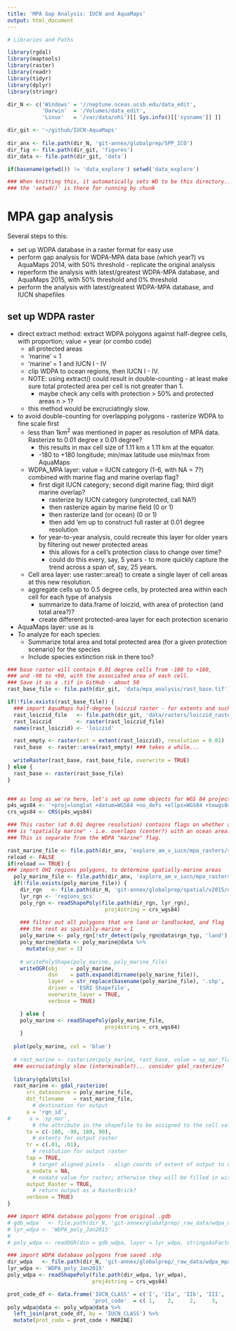 ```yaml
---
title: 'MPA Gap Analysis: IUCN and AquaMaps'
output: html_document
---
```


```r

# Libraries and Paths

library(rgdal)
library(maptools)
library(raster)
library(readr)
library(tidyr)
library(dplyr)
library(stringr)

dir_N <- c('Windows' = '//neptune.nceas.ucsb.edu/data_edit',
           'Darwin'  = '/Volumes/data_edit',
           'Linux'   = '/var/data/ohi')[[ Sys.info()[['sysname']] ]]

dir_git <- '~/github/IUCN-AquaMaps'
  
dir_anx <- file.path(dir_N, 'git-annex/globalprep/SPP_ICO')
dir_fig <- file.path(dir_git, 'figures')
dir_data <- file.path(dir_git, 'data')

if(basename(getwd()) != 'data_explore') setwd('data_explore')

### When knitting this, it automatically sets WD to be this directory...
### the 'setwd()' is there for running by chunk
```

# MPA gap analysis

Several steps to this:

* set up WDPA database in a raster format for easy use
* perform gap analysis for WDPA-MPA data base (which year?) vs AquaMaps 2014, with 50% threshold - replicate the original analysis
* reperform the analysis with latest/greatest WDPA-MPA database, and AquaMaps 2015, with 50% threshold and 0% threshold
* perform the analysis with latest/greatest WDPA-MPA database, and IUCN shapefiles

## set up WDPA raster

* direct extract method: extract WDPA polygons against half-degree cells, with proportion; value = year (or combo code)
    * all protected areas
    * 'marine' = 1
    * 'marine' = 1 and IUCN I - IV
    * clip WDPA to ocean regions, then IUCN I - IV.
    * NOTE: using extract() could result in double-counting - at least make sure total protected area per cell is not greater than 1.
        * maybe check any cells with protection > 50% and protected areas n > 1?
    * this method would be excruciatingly slow.
* to avoid double-counting for overlapping polygons - rasterize WDPA to fine scale first
    * less than 1km^2^ was mentioned in paper as resolution of MPA data.  Rasterize to 0.01 degree x 0.01 degree?  
        * this results in max cell size of 1.11 km x 1.11 km at the equator.
        * -180 to +180 longitude; min/max latitude use min/max from AquaMaps
    * WDPA_MPA layer: value = IUCN category (1-6, with NA = 7?) combined with marine flag and marine overlap flag?
        * first digit IUCN category; second digit marine flag; third digit marine overlap?
            * rasterize by IUCN category (unprotected, call NA?)
            * then rasterize again by marine field (0 or 1)
            * then rasterize land (or ocean) (0 or 1)
            * then add 'em up to construct full raster at 0.01 degree resolution
        * for year-to-year analysis, could recreate this layer for older years by filtering out newer protected areas
            * this allows for a cell's protection class to change over time?
            * could do this every, say, 5 years - to more quickly capture the trend across a span of, say, 25 years.
    * Cell area layer: use raster::area() to create a single layer of cell areas at this new resolution.
    * aggregate cells up to 0.5 degree cells, by protected area within each cell for each type of analysis
        * summarize to data.frame of loiczid, with area of protection (and total area?)?
        * create different protected-area layer for each protection scenario
* AquaMaps layer: use as is
* To analyze for each species:
    * Summarize total area and total protected area (for a given protection scenario) for the species
    * Include species extinction risk in there too?

``` r
### base raster will contain 0.01 degree cells from -180 to +180,
### and -90 to +90, with the associated area of each cell.
### Save it as a .tif in GitHub - about 50 
rast_base_file <- file.path(dir_git, 'data/mpa_analysis/rast_base.tif')

if(!file.exists(rast_base_file)) {
  ### import AquaMaps half-degree loiczid raster - for extents and such
  rast_loiczid_file   <- file.path(dir_git, 'data/rasters/loiczid_raster.grd')
  rast_loiczid        <- raster(rast_loiczid_file)
  names(rast_loiczid) <- 'loiczid'

  rast_empty <- raster(ext = extent(rast_loiczid), resolution = 0.01)
  rast_base  <- raster::area(rast_empty) ### takes a while...
  
  writeRaster(rast_base, rast_base_file, overwrite = TRUE)
} else {
  rast_base <- raster(rast_base_file)
}


### as long as we're here, let's set up some objects for WGS 84 projection
p4s_wgs84 <- '+proj=longlat +datum=WGS84 +no_defs +ellps=WGS84 +towgs84=0,0,0'
crs_wgs84 <- CRS(p4s_wgs84)

```

``` r
### This raster (at 0.01 degree resolution) contains flags on whether a cell
### is "spatially marine" - i.e. overlaps (center?) with an ocean area.
### This is separate from the WDPA "marine" flag.

rast_marine_file <- file.path(dir_anx, 'explore_am_v_iucn/mpa_rasters/rast_marine.tif')
reload <- FALSE
if(reload == TRUE) {
### import OHI regions polygons, to determine spatially-marine areas
  poly_marine_file <- file.path(dir_anx, 'explore_am_v_iucn/mpa_rasters/poly_marine.shp')
  if(!file.exists(poly_marine_file)) {
    dir_rgn   <- file.path(dir_N, 'git-annex/globalprep/spatial/v2015/data')
    lyr_rgn <- 'regions_gcs'
    poly_rgn <- readShapePoly(file.path(dir_rgn, lyr_rgn), 
                               proj4string = crs_wgs84)
    
    ### filter out all polygons that are land or landlocked, and flag 
    ### the rest as spatially-marine = 1
    poly_marine <- poly_rgn[!str_detect(poly_rgn@data$rgn_typ, 'land'), ]
    poly_marine@data <- poly_marine@data %>%
      mutate(sp_mar = 1)
    
    # writePolyShape(poly_marine, poly_marine_file)
    writeOGR(obj    = poly_marine,
             dsn    = path.expand(dirname(poly_marine_file)),
             layer  = str_replace(basename(poly_marine_file), '.shp', ''),
             driver = 'ESRI Shapefile',
             overwrite_layer = TRUE,
             verbose = TRUE)

    } else {
    poly_marine <- readShapePoly(poly_marine_file, 
                               proj4string = crs_wgs84)
    }
  
  plot(poly_marine, col = 'blue')
  
  # rast_marine <- rasterize(poly_marine, rast_base, value = sp_mar_flag) 
  ### excruciatingly slow (interminable?)... consider gdal_rasterize?
  
  library(gdalUtils)
  rast_marine <- gdal_rasterize(
      src_datasource = poly_marine_file,
      dst_filename   = rast_marine_file, 
        # destination for output
      a = 'rgn_id', 
#      a = 'sp_mar', 
        # the attribute in the shapefile to be assigned to the cell values
      te = c(-180, -90, 180, 90), 
        # extents for output raster
      tr = c(.01, .01),  
        # resolution for output raster
      tap = TRUE, 
        # target aligned pixels - align coords of extent of output to values of -tr
      a_nodata = NA, 
        # nodata value for raster; otherwise they will be filled in with zeroes
      output_Raster = TRUE, 
        # return output as a RasterBrick? 
      verbose = TRUE)
}

```

``` r

### import WDPA database polygons from original .gdb
# gdb_wdpa   <- file.path(dir_N, 'git-annex/globalprep/_raw_data/wdpa_mpa/WDPA_Jan2015_Public/WDPA_Jan2015_Public.gdb')
# lyr_wdpa <- 'WDPA_poly_Jan2015'
# 
# poly_wdpa <- readOGR(dsn = gdb_wdpa, layer = lyr_wdpa, stringsAsFactors = FALSE)

### import WDPA database polygons from saved .shp
dir_wdpa   <- file.path(dir_N, 'git-annex/globalprep/_raw_data/wdpa_mpa/WDPA_Jan2015_Public')
lyr_wdpa <- 'WDPA_poly_Jan2015'
poly_wdpa <- readShapePoly(file.path(dir_wdpa, lyr_wdpa), 
                           proj4string = crs_wgs84)

prot_code_df <- data.frame('IUCN_CLASS' = c('I', 'IIa', 'IIb', 'III', 'IV', 'V', 'V', NA),
                           'prot_code'  = c( 1,    2,     2,     3,     4,   5,   6,   7))
poly_wdpa@data <- poly_wdpa@data %>%
  left_join(prot_code_df, by = 'IUCN_CLASS') %>%
  mutate(prot_code = prot_code + MARINE)

```
